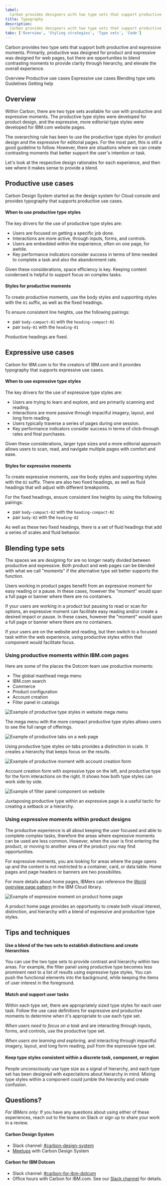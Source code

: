 ```yaml
---
label:
  Carbon provides designers with two type sets that support productive and expressive experiences.
title: Typography
description:
  Carbon provides designers with two type sets that support productive and expressive experiences.
tabs: ['Overview', 'Styling strategies', 'Type sets', 'Code']
---
```


<PageDescription>

Carbon provides two type sets that support both productive and expressive moments. Primarily,
productive was designed for product and expressive was designed for web pages, but there are
opportunities to blend contrasting moments to provide clarity through hierarchy, and elevate the
overall experience.

</PageDescription>

<AnchorLinks>

<AnchorLink>Overview</AnchorLink>
<AnchorLink>Productive use cases</AnchorLink>
<AnchorLink>Expressive use cases</AnchorLink>
<AnchorLink>Blending type sets</AnchorLink>
<AnchorLink>Guidelines</AnchorLink>
<AnchorLink>Getting help</AnchorLink>

</AnchorLinks>

## Overview

Within Carbon, there are two type sets available for use with productive and expressive moments. The
productive type styles were developed for product design, and the expressive, more editorial type
styles were developed for IBM.com website pages.

The overarching rule has been to use the productive type styles for product design and the
expressive for editorial pages. For the most part, this is still a good guideline to follow.
However, there are situations where we can create contrasting moments that better support the user's
intention or task.

Let's look at the respective design rationales for each experience, and then see where it makes
sense to provide a blend.

## Productive use cases

Carbon Design System started as the design system for Cloud console and provides typography that
supports productive use cases.

#### When to use productive type styles

The key drivers for the use of productive type styles are:

- Users are focused on getting a specific job done.
- Interactions are more active, through inputs, forms, and controls.
- Users are embedded within the experience, often on one page, for awhile.
- Key performance indicators consider success in terms of time needed to complete a task and also
  the abandonment rate.

Given these considerations, space efficiency is key. Keeping content condensed is helpful to support
focus on complex tasks.

#### Styles for productive moments

To create productive moments, use the body styles and supporting styles with the `01` suffix, as
well as the fixed headings.

To ensure consistent line heights, use the following pairings:

- pair `body-compact-01` with the `heading-compact-01`
- pair `body-01` with the `heading-01`

Productive headings are fixed.

## Expressive use cases

Carbon for IBM.com is for the creators of IBM.com and it provides typography that supports
expressive use cases.

#### When to use expressive type styles

The key drivers for the use of expressive type styles are:

- Users are trying to learn and explore, and are primarily scanning and reading.
- Interactions are more passive through impactful imagery, layout, and long form reading.
- Users typically traverse a series of pages during one session.
- Key performance indicators consider success in terms of click-through rates and final purchases.

Given these considerations, larger type sizes and a more editorial approach allows users to scan,
read, and navigate multiple pages with comfort and ease.

#### Styles for expressive moments

To create expressive moments, use the body styles and supporting styles with the `02` suffix. There
are also two fixed headings, as well as fluid headings that will adjust with different breakpoints.

For the fixed headings, ensure consistent line heights by using the following pairings:

- pair `body-compact-02` with the `heading-compact-02`
- pair `body-02` with the `heading-02`

As well as these two fixed headings, there is a set of fluid headings that add a series of scales
and fluid behavior.

## Blending type sets

The spaces we are designing for are no longer neatly divided between productive and expressive. Both
product and web pages can be blended with what we call "moments" if the alternative type set better
supports the function.

Users working in product pages benefit from an expressive moment for easy reading or a pause. In
these cases, however the "moment" would span a full page or banner where there are no containers.

If your users are working in a product but pausing to read or scan for options, an expressive moment
can facilitate easy reading and/or create a desired impact or pause. In these cases, however the
"moment" would span a full page or banner where there are no containers.

If your users are on the website and reading, but then switch to a focused task within the web
experience, using productive styles within that component would facilitate focus.

### Using productive moments within IBM.com pages

Here are some of the places the Dotcom team use productive moments:

- The global masthead mega menu
- IBM.com search
- Commerce
- Product configuration
- Account creation
- Filter panel in catalogs

<Row>
<Column colLg={12}>

![Example of productive type styles in website mega menu](/elements/typography/productive-in-expressive-megamenu.png)

</Column>
</Row>

<Caption>
  The mega menu with the more compact productive type styles allows users to see the full range of
  offerings.
</Caption>

<Row>
<Column colLg={12}>

![Example of productive tabs on a web page](/elements/typography/productive-in-expressive-tabs2.png)

</Column>
</Row>
<Caption>Using productive type styles on tabs provides a distinction in scale. It creates a hierarchy that keeps focus on the results.</Caption>

<Row>
<Column colLg={12}>

![Example of productive moment with account creation form](/elements/typography/productive-in-expressive-URX.png)

</Column>
</Row>

<Caption>
  Account creation form with expressive type on the left, and productive type for the form
  interactions on the right. It shows how both type styles can work side by side.
</Caption>

<Row>
<Column colLg={12}>

![Example of filter panel component on website](/elements/typography/productive-in-expressive-filter.png)

</Column>
</Row>

<Caption>
  Juxtaposing productive type within an expressive page is a useful tactic for creating a setback or
  a hierarchy.
</Caption>

### Using expressive moments within product designs

The productive experience is all about keeping the user focused and able to complete complex tasks,
therefore the areas where expressive moments can be used are less common. However, when the user is
first entering the product, or moving to another area of the product you may find opportunities.

For expressive moments, you are looking for areas where the page opens up and the content is not
restricted to a container, card, or data table. Home pages and page headers or banners are two
possibilites.

For more details about home pages, IBMers can reference the
[World overview page pattern](https://pages.github.ibm.com/ibmcloud/pal/patterns/world-overview-pages/usage/)
in the IBM Cloud library.

<Row>
<Column colLg={12}>

![Example of expressive moment on product home page](/elements/typography/expressive-in-productive-homepage.png)

</Column>
</Row>

<Caption>
  A product home page provides an opportunity to create both visual interest, distinction, and
  hierarchy with a blend of expressive and productive type styles.
</Caption>

## Tips and techniques

#### Use a blend of the two sets to establish distinctions and create hierarchies

You can use the two type sets to provide contrast and hierarchy within two areas. For example, the
filter panel using productive type becomes less prominent next to a list of results using expressive
type styles. You can push the functional elements into the background, while keeping the items of
user interest in the foreground.

#### Match and support user tasks

Within each type set, there are appropriately sized type styles for each user task. Follow the use
case definitions for expressive and productive moments to determine when it's appropriate to use
each type set.

_When users need to focus on a task_ and are interacting through inputs, forms, and controls, use
the productive type set.

_When users are learning and exploring,_ and interacting through impactful imagery, layout, and long
form reading, pull from the expressive type set.

#### Keep type styles consistent within a discrete task, component, or region

People unconsciously use type size as a signal of hierarchy, and each type set has been designed
with expectations about hierarchy in mind. Mixing type styles within a component could jumble the
hierarchy and create confusion.

## Questions?

_For IBMers only:_ If you have any questions about using either of these experiences, reach out to
the teams on Slack or sign up to share your work in a review.

#### Carbon Design System

- Slack channel: [#carbon-design-system](https://ibm-studios.slack.com/messages/C0M053VPT/)
- [Meetups](https://www.carbondesignsystem.com/whats-happening/meetups/) with Carbon Design System

#### Carbon for IBM Dotcom

- Slack channel: [#carbon-for-ibm-dotcom](https://cognitive-app.slack.com/archives/C2PLX8GQ6)
- Office hours with Carbon for IBM.com. See our
  [Slack channel](https://cognitive-app.slack.com/archives/C2PLX8GQ6) for details.
